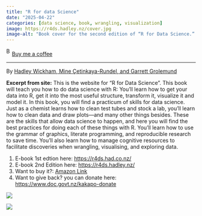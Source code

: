 ```yaml
---
title: "R for data Science"
date: "2025-04-22"
categories: [data science, book, wrangling, visualization]
image: https://r4ds.hadley.nz/cover.jpg
image-alt: "Book cover for the second edition of “R for Data Science.” The title is in bold black text with a subtitle in smaller green and orange font: “Import, Tidy, Transform, Visualize, and Model Data.” The cover features a detailed illustration of a green parrot-like bird perched on a branch. Authors listed are Hadley Wickham, Mine Çetinkaya-Rundel, and Garrett Grolemund. The O’Reilly logo appears at the top left, and a white ribbon in the top right corner indicates “Second Edition.”"
---
```


<link href="https://fonts.googleapis.com/css?family=Cookie" rel="stylesheet"><a class="bmc-button" target="_blank" href="https://www.buymeacoffee.com/JoscelinRocha">![Buy me a coffee](https://cdn.buymeacoffee.com/buttons/bmc-new-btn-logo.svg){alt="Buy me a coffee" width="15" height="21"}Buy me a coffee</a>

------------------------------------------------------------------------

By [Hadley Wickham, Mine Çetinkaya-Rundel, and Garrett Grolemund](https://r4ds.hadley.nz/)

**Excerpt from site:** This is the website for "R for Data Science". This book will teach you how to do data science with R: You'll learn how to get your data into R, get it into the most useful structure, transform it, visualize it and model it. In this book, you will find a practicum of skills for data science. Just as a chemist learns how to clean test tubes and stock a lab, you'll learn how to clean data and draw plots---and many other things besides. These are the skills that allow data science to happen, and here you will find the best practices for doing each of these things with R. You'll learn how to use the grammar of graphics, literate programming, and reproducible research to save time. You'll also learn how to manage cognitive resources to facilitate discoveries when wrangling, visualising, and exploring data.

1.  E-book 1st edtion here: <https://r4ds.had.co.nz/>
2.  E-book 2nd Edition here: <https://r4ds.hadley.nz/>
3.  Want to buy it?: [Amazon Link](https://www.amazon.com/R-Data-Science-Hadley-Wickham/dp/1491910399/ref=as_li_ss_tl?ie=UTF8&qid=1469550189&sr=8-1&keywords=R+for+data+science&linkCode=sl1&tag=devtools-20&linkId=6fe0069f9605cf847ed96c191f4e84dd)
4.  Want to give back? you can donate here: <https://www.doc.govt.nz/kakapo-donate>

![](https://r4ds.had.co.nz/cover.png)

![](https://r4ds.hadley.nz/cover.jpg)
